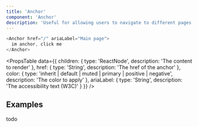 ```yaml
---
title: 'Anchor'
component: 'Anchor'
description: 'Useful for allowing users to navigate to different pages or sections.'
---
```


```js live
<Anchor href="/" ariaLabel="Main page">
  im anchor, click me
</Anchor>
```

<PropsTable
  data={{
    children: {
      type: 'ReactNode',
      description: 'The content to render'
    },
    href: {
      type: 'String',
      description: 'The href of the anchor'
    },
    color: {
      type: 'inherit | default | muted | primary | positive | negative',
      description: 'The color to apply'
    },
    ariaLabel: {
      type: 'String',
      description: 'The accessibility text (W3C)'
    }
  }}
/>

## Examples

todo

